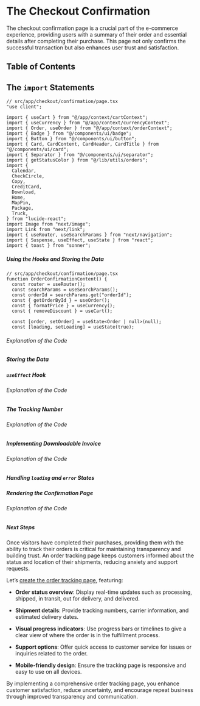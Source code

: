 
# The Checkout Confirmation

The checkout confirmation page is a crucial part of the e-commerce experience, providing users with a summary of their order and essential details after completing their purchase. This page not only confirms the successful transaction but also enhances user trust and satisfaction.

## Table of Contents

## The `import` Statements

```tsx
// src/app/checkout/confirmation/page.tsx
"use client";

import { useCart } from "@/app/context/cartContext";
import { useCurrency } from "@/app/context/currencyContext";
import { Order, useOrder } from "@/app/context/orderContext";
import { Badge } from "@/components/ui/badge";
import { Button } from "@/components/ui/button";
import { Card, CardContent, CardHeader, CardTitle } from "@/components/ui/card";
import { Separator } from "@/components/ui/separator";
import { getStatusColor } from "@/lib/utils/orders";
import {
  Calendar,
  CheckCircle,
  Copy,
  CreditCard,
  Download,
  Home,
  MapPin,
  Package,
  Truck,
} from "lucide-react";
import Image from "next/image";
import Link from "next/link";
import { useRouter, useSearchParams } from "next/navigation";
import { Suspense, useEffect, useState } from "react";
import { toast } from "sonner";
```

##### Using the Hooks and Storing the Data

```tsx
// src/app/checkout/confirmation/page.tsx
function OrderConfirmationContent() {
  const router = useRouter();
  const searchParams = useSearchParams();
  const orderId = searchParams.get("orderId");
  const { getOrderById } = useOrder();
  const { formatPrice } = useCurrency();
  const { removeDiscount } = useCart();

  const [order, setOrder] = useState<Order | null>(null);
  const [loading, setLoading] = useState(true);
```

###### Explanation of the Code

##### Storing the Data

##### `useEffect` Hook

###### Explanation of the Code

##### The Tracking Number

###### Explanation of the Code

##### Implementing Downloadable Invoice

###### Explanation of the Code

##### Handling `loading` and `error` States

##### Rendering the Confirmation Page

###### Explanation of the Code

##### Next Steps

Once visitors have completed their purchases, providing them with the ability to track their orders is critical for maintaining transparency and building trust. An order tracking page keeps customers informed about the status and location of their shipments, reducing anxiety and support requests.

Let’s [create the order tracking page](/ecommerce-platform/creating-the-pages/order-tracking), featuring:

- **Order status overview**:
  Display real-time updates such as processing, shipped, in transit, out for delivery, and delivered.

- **Shipment details**:
  Provide tracking numbers, carrier information, and estimated delivery dates.

- **Visual progress indicators**:
  Use progress bars or timelines to give a clear view of where the order is in the fulfillment process.

- **Support options**:
  Offer quick access to customer service for issues or inquiries related to the order.

- **Mobile-friendly design**:
  Ensure the tracking page is responsive and easy to use on all devices.

By implementing a comprehensive order tracking page, you enhance customer satisfaction, reduce uncertainty, and encourage repeat business through improved transparency and communication.

<BackToTop />
